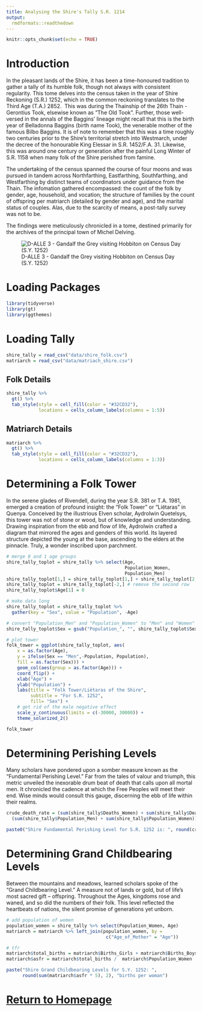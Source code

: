 ```yaml
---
title: Analysing the Shire's Tally S.R. 1214
output: 
  rmdformats::readthedown
---
```


```r
knitr::opts_chunk$set(echo = TRUE)
```

# Introduction

In the pleasant lands of the Shire, it has been a time-honoured tradition to gather a tally of its humble folk, though not always with consistent regularity. This tome delves into the census taken in the year of Shire Reckoning (S.R.) 1252, which in the common reckoning translates to the Third Age (T.A.) 2852.  This was during the Thainship of the 26th Thain - Gerontius Took, elsewise known as "The Old Took". Further, those well-versed in the annals of the Baggins' lineage might recall that this is the birth year of Belladonna Baggins (birth name Took), the venerable mother of the famous Bilbo Baggins. It is of note to remember that this was a time roughly two centuries prior to the Shire's territorial stretch into Westmarch, under the decree of the honourable King Elessar in S.R. 1452/F.A. 31. Likewise, this was around one century or generation after the painful Long Winter of S.R. 1158 when many folk of the Shire perished from famine.

The undertaking of the census spanned the course of four moons and was pursued in tandem across Northfarthing, Eastfarthing, Southfarthing, and Westfarthing by distinct teams of coordinators under guidance from the Thain. The infomation gathered encompassed: the count of the folk by gender, age, household, and vocation; the structure of families by the count of offspring per matriarch (detailed by gender and age), and the marital status of couples. Alas, due to the scarcity of means, a post-tally survey was not to be.

The findings were meticulously chronicled in a tome, destined primarily for the archives of the principal town of Michel Delving.

![D-ALLE 3 - Gandalf the Grey visiting Hobbiton on Census Day (S.Y. 1252)](images/paste-10B5A17E.png)

# Loading Packages

```r
library(tidyverse)
library(gt)
library(ggthemes)
```

# Loading Tally

```r
shire_tally = read_csv("data/shire_folk.csv")
matriarch = read_csv("data/matriach_shire.csv")
```

## Folk Details

```r
shire_tally %>%
  gt() %>%
  tab_style(style = cell_fill(color = "#32CD32"),
            locations = cells_column_labels(columns = 1:5))
```

## Matriarch Details

```r
matriarch %>%
  gt() %>%
  tab_style(style = cell_fill(color = "#32CD32"),
            locations = cells_column_labels(columns = 1:3))
```

# Determining a Folk Tower

In the serene glades of Rivendell, during the year S.R. 381 or T.A. 1981, emerged a creation of profound insight: the "Folk Tower" or "Liëtaras" in Quenya. Conceived by the illustrious Elven scholar, Aydrolwin Quetelsys, this tower was not of stone or wood, but of knowledge and understanding. Drawing inspiration from the ebb and flow of life, Aydrolwin crafted a diagram that mirrored the ages and genders of this world. Its layered structure depicted the young at the base, ascending to the elders at the pinnacle. Truly, a wonder inscribed upon parchment.

```r
# merge 0 and 1 age groups
shire_tally_toplot = shire_tally %>% select(Age,
                                            Population_Women, 
                                            Population_Men)
shire_tally_toplot[1,] = shire_tally_toplot[1,] + shire_tally_toplot[2,]
shire_tally_toplot = shire_tally_toplot[-2,] # remove the second row
shire_tally_toplot$Age[1] = 0

# make data long
shire_tally_toplot = shire_tally_toplot %>%
  gather(key = "Sex", value = "Population", -Age)

# convert "Population_Men" and "Population_Women" to "Men" and "Women"
shire_tally_toplot$Sex = gsub("Population_", "", shire_tally_toplot$Sex)

# plot tower
folk_tower = ggplot(shire_tally_toplot, aes(
    x = as.factor(Age),
    y = ifelse(Sex == "Men",-Population, Population),
    fill = as.factor(Sex))) +
    geom_col(aes(group = as.factor(Age))) +
    coord_flip() +
    xlab("Age") + 
    ylab("Population") +
    labs(title = "Folk Tower/Liëtaras of the Shire",
         subtitle = "For S.R. 1252", 
         fill= "Sex") +
    # get rid of the male negative effect
    scale_y_continuous(limits = c(-30000, 30000)) +
    theme_solarized_2()

folk_tower
```

# Determining Perishing Levels

Many scholars have pondered upon a somber measure known as the "Fundamental Perishing Level." Far from the tales of valour and triumph, this metric unveiled the inexorable drum beat of death that calls upon all mortal men. It chronicled the cadence at which the Free Peoples will meet their end. Wise minds would consult this gauge, discerning the ebb of life within their realms.

```r
crude_death_rate = (sum(shire_tally$Deaths_Women) + sum(shire_tally$Deaths_Men)) / 
  (sum(shire_tally$Population_Men) + sum(shire_tally$Population_Women)) * 1000

paste0("Shire Fundamental Perishing Level for S.R. 1252 is: ", round(crude_death_rate, 2), " per one thousand heads")
```

# Determining Grand Childbearing Levels

Between the mountains and meadows, learned scholars spoke of the "Grand Childbearing Level." A measure not of lands or gold, but of life's most sacred gift -- offspring. Throughout the Ages, kingdoms rose and waned, and so did the numbers of their folk. This level reflected the heartbeats of nations, the silent promise of generations yet unborn.

```r
# add population of women
population_women = shire_tally %>% select(Population_Women, Age)
matriarch = matriarch %>% left_join(population_women, by = 
                                     c("Age_of_Mother" = "Age"))

# tfr
matriarch$total_births = matriarch$Births_Girls + matriarch$Births_Boys
matriarch$asfr = matriarch$total_births /  matriarch$Population_Women

paste("Shire Grand Childbearing Levels for S.Y. 1252: ", 
      round(sum(matriarch$asfr * 5), 2), "births per woman")
```

# [Return to Homepage](index.html)
